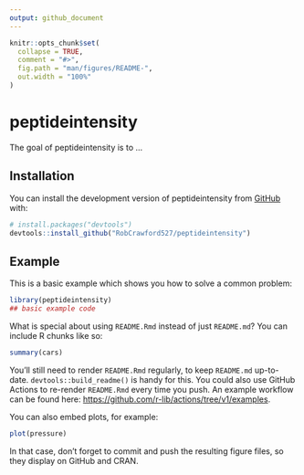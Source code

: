 ```yaml
---
output: github_document
---
```


<!-- README.md is generated from README.Rmd. Please edit that file -->

```r
knitr::opts_chunk$set(
  collapse = TRUE,
  comment = "#>",
  fig.path = "man/figures/README-",
  out.width = "100%"
)
```

# peptideintensity

<!-- badges: start -->
<!-- badges: end -->

The goal of peptideintensity is to ...

## Installation

You can install the development version of peptideintensity from [GitHub](https://github.com/) with:

``` r
# install.packages("devtools")
devtools::install_github("RobCrawford527/peptideintensity")
```

## Example

This is a basic example which shows you how to solve a common problem:

```r
library(peptideintensity)
## basic example code
```

What is special about using `README.Rmd` instead of just `README.md`? You can include R chunks like so:

```r
summary(cars)
```

You'll still need to render `README.Rmd` regularly, to keep `README.md` up-to-date. `devtools::build_readme()` is handy for this. You could also use GitHub Actions to re-render `README.Rmd` every time you push. An example workflow can be found here: <https://github.com/r-lib/actions/tree/v1/examples>.

You can also embed plots, for example:

```r
plot(pressure)
```

In that case, don't forget to commit and push the resulting figure files, so they display on GitHub and CRAN.
